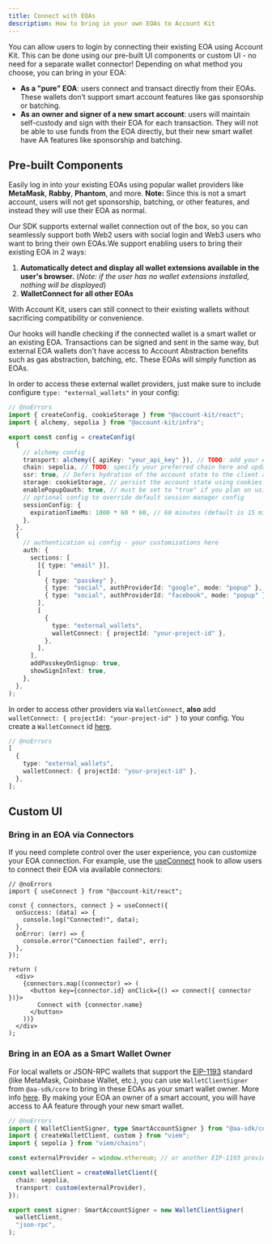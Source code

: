 ```yaml
---
title: Connect with EOAs
description: How to bring in your own EOAs to Account Kit
---
```


You can allow users to login by connecting their existing EOA using Account Kit. This can be done using our pre-built UI components or custom UI - no need for a separate wallet connector!
Depending on what method you choose, you can bring in your EOA:

- **As a "pure" EOA**: users connect and transact directly from their EOAs. These wallets don’t support smart account features like gas sponsorship or batching.
- **As an owner and signer of a new smart account**: users will maintain self-custody and sign with their EOA for each transaction. They will not be able to use funds from the EOA directly, but their new smart wallet have AA features like sponsorship and batching.

## Pre-built Components

Easily log in into your existing EOAs using popular wallet providers like **MetaMask**, **Rabby**, **Phantom**, and more.
**Note:** Since this is not a smart account, users will not get sponsorship, batching, or other features, and instead they will use their EOA as normal.

Our SDK supports external wallet connection out of the box, so you can seamlessly support both Web2 users with social login and Web3 users who want to bring their own EOAs.We support enabling users to bring their existing EOA in 2 ways:

1. **Automatically detect and display all wallet extensions available in the user's browser.** (_Note: if the user has no wallet extensions installed, nothing will be displayed_)
2. **WalletConnect for all other EOAs**

With Account Kit, users can still connect to their existing wallets without sacrificing compatibility or convenience.

Our hooks will handle checking if the connected wallet is a smart wallet or an existing EOA.
Transactions can be signed and sent in the same way, but external EOA wallets don't have access to Account Abstraction benefits such as gas abstraction, batching, etc.
These EOAs will simply function as EOAs.

In order to access these external wallet providers, just make sure to include configure `type: "external_wallets"` in your config:

```ts twoslash [src/config.ts]
// @noErrors
import { createConfig, cookieStorage } from "@account-kit/react";
import { alchemy, sepolia } from "@account-kit/infra";

export const config = createConfig(
  {
    // alchemy config
    transport: alchemy({ apiKey: "your_api_key" }), // TODO: add your Alchemy API key - setup your app and embedded account config in the alchemy dashboard (https://dashboard.alchemy.com/accounts)
    chain: sepolia, // TODO: specify your preferred chain here and update imports from @account-kit/infra
    ssr: true, // Defers hydration of the account state to the client after the initial mount solving any inconsistencies between server and client state (read more here: https://accountkit.alchemy.com/react/ssr)
    storage: cookieStorage, // persist the account state using cookies (read more here: https://accountkit.alchemy.com/react/ssr#persisting-the-account-state)
    enablePopupOauth: true, // must be set to "true" if you plan on using popup rather than redirect in the social login flow
    // optional config to override default session manager config
    sessionConfig: {
      expirationTimeMs: 1000 * 60 * 60, // 60 minutes (default is 15 min)
    },
  },
  {
    // authentication ui config - your customizations here
    auth: {
      sections: [
        [{ type: "email" }],
        [
          { type: "passkey" },
          { type: "social", authProviderId: "google", mode: "popup" },
          { type: "social", authProviderId: "facebook", mode: "popup" },
        ],
        [
          {
            type: "external_wallets",
            walletConnect: { projectId: "your-project-id" },
          },
        ],
      ],
      addPasskeyOnSignup: true,
      showSignInText: true,
    },
  },
);
```

In order to access other providers via `WalletConnect`, **also** add `walletConnect: { projectId: "your-project-id" }` to your config. You create a `WalletConnect` id [here](https://cloud.reown.com/sign-in).

```ts twoslash [src/config.ts]
// @noErrors
[
  {
    type: "external_wallets",
    walletConnect: { projectId: "your-project-id" },
  },
];
```

## Custom UI

### Bring in an EOA via Connectors

If you need complete control over the user experience, you can customize your EOA connection. For example, use the [useConnect](https://www.alchemy.com/docs/wallets/reference/account-kit/react/hooks/useConnect) hook to allow users to connect their EOA via available connectors:

```tsx twoslash
// @noErrors
import { useConnect } from "@account-kit/react";

const { connectors, connect } = useConnect({
  onSuccess: (data) => {
    console.log("Connected!", data);
  },
  onError: (err) => {
    console.error("Connection failed", err);
  },
});

return (
  <div>
    {connectors.map((connector) => (
      <button key={connector.id} onClick={() => connect({ connector })}>
        Connect with {connector.name}
      </button>
    ))}
  </div>
);
```

### Bring in an EOA as a Smart Wallet Owner

For local wallets or JSON-RPC wallets that support the [EIP-1193](https://eips.ethereum.org/EIPS/eip-1193) standard (like MetaMask, Coinbase Wallet, etc.), you can use `WalletClientSigner` from `@aa-sdk/core` to bring in these EOAs as your smart wallet owner. More info [here](https://www.alchemy.com/docs/wallets/third-party/signers).
By making your EOA an owner of a smart account, you will have access to AA feature through your new smart wallet.

```ts
// @noErrors
import { WalletClientSigner, type SmartAccountSigner } from "@aa-sdk/core";
import { createWalletClient, custom } from "viem";
import { sepolia } from "viem/chains";

const externalProvider = window.ethereum; // or another EIP-1193 provider

const walletClient = createWalletClient({
  chain: sepolia,
  transport: custom(externalProvider),
});

export const signer: SmartAccountSigner = new WalletClientSigner(
  walletClient,
  "json-rpc",
);
```
